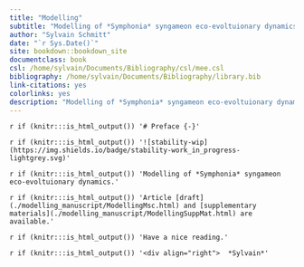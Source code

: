 ```yaml
--- 
title: "Modelling"
subtitle: "Modelling of *Symphonia* syngameon eco-evoltuionary dynamics."
author: "Sylvain Schmitt"
date: "`r Sys.Date()`"
site: bookdown::bookdown_site
documentclass: book
csl: /home/sylvain/Documents/Bibliography/csl/mee.csl
bibliography: /home/sylvain/Documents/Bibliography/library.bib
link-citations: yes
colorlinks: yes
description: "Modelling of *Symphonia* syngameon eco-evoltuionary dynamics."
---
```



`r if (knitr:::is_html_output()) '# Preface {-}'`

`r if (knitr:::is_html_output()) '![stability-wip](https://img.shields.io/badge/stability-work_in_progress-lightgrey.svg)'`

`r if (knitr:::is_html_output()) 'Modelling of *Symphonia* syngameon eco-evoltuionary dynamics.'`

`r if (knitr:::is_html_output()) 'Article [draft](./modelling_manuscript/ModellingMsc.html) and [supplementary materials](./modelling_manuscript/ModellingSuppMat.html) are available.'`

`r if (knitr:::is_html_output()) 'Have a nice reading.'`

`r if (knitr:::is_html_output()) '<div align="right">  *Sylvain*'`
